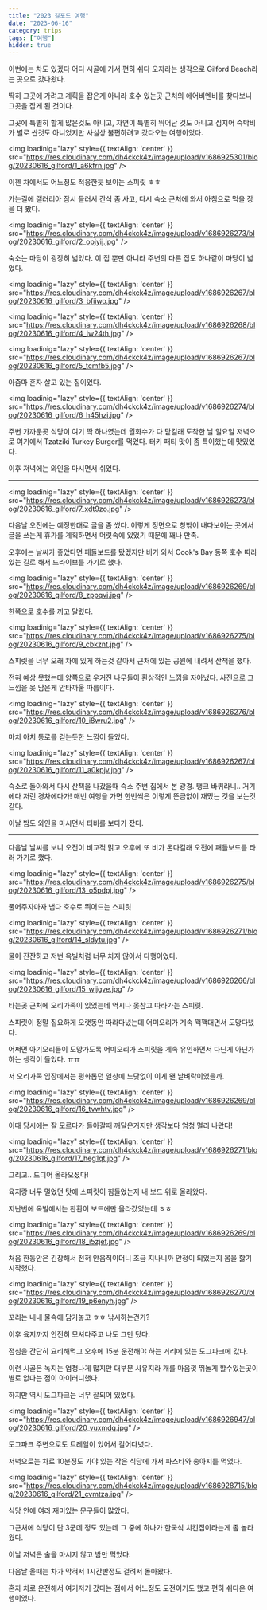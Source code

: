 ```yaml
---
title: "2023 길포드 여행"
date: "2023-06-16"
category: trips
tags: ["여행"]
hidden: true
---
```


이번에는 차도 있겠다 어디 시골에 가서 편히 쉬다 오자라는 생각으로 Gilford Beach라는 곳으로 갔다왔다.

딱히 그곳에 가려고 계획을 잡은게 아니라 호수 있는곳 근처의 에어비엔비를 찾다보니 그곳을 잡게 된 것이다.

그곳에 특별히 할게 많은것도 아니고, 자연이 특별히 뛰어난 것도 아니고 심지어 숙박비가 별로 싼것도 아니었지만 사실상 불편하려고 갔다오는 여행이었다.

<img loadinig="lazy" style={{ textAlign: 'center' }} src="https://res.cloudinary.com/dh4ckck4z/image/upload/v1686925301/blog/20230616_gilford/1_a6kfrn.jpg" />

이젠 차에서도 어느정도 적응한듯 보이는 스피릿 ㅎㅎ

가는길에 갤러리아 잠시 들러서 간식 좀 사고, 다시 숙소 근처에 와서 아침으로 먹을 장을 더 봤다.

<img loadinig="lazy" style={{ textAlign: 'center' }} src="https://res.cloudinary.com/dh4ckck4z/image/upload/v1686926273/blog/20230616_gilford/2_opjyij.jpg" />

숙소는 마당이 굉장히 넓었다. 이 집 뿐만 아니라 주변의 다른 집도 하나같이 마당이 넓었다.

<img loadinig="lazy" style={{ textAlign: 'center' }} src="https://res.cloudinary.com/dh4ckck4z/image/upload/v1686926267/blog/20230616_gilford/3_bfiiwo.jpg" />

<img loadinig="lazy" style={{ textAlign: 'center' }} src="https://res.cloudinary.com/dh4ckck4z/image/upload/v1686926268/blog/20230616_gilford/4_iw24th.jpg" />

<img loadinig="lazy" style={{ textAlign: 'center' }} src="https://res.cloudinary.com/dh4ckck4z/image/upload/v1686926267/blog/20230616_gilford/5_tcmfb5.jpg" />

아줌마 혼자 살고 있는 집이었다.

<img loadinig="lazy" style={{ textAlign: 'center' }} src="https://res.cloudinary.com/dh4ckck4z/image/upload/v1686926274/blog/20230616_gilford/6_h45hzi.jpg" />

주변 가까운곳 식당이 여기 딱 하나였는데 월화수가 다 닫길래 도착한 날 일요일 저녁으로 여기에서 Tzatziki Turkey Burger를 먹었다. 터키 패티 맛이 좀 특이했는데 맛있었다.

이후 저녁에는 와인을 마시면서 쉬었다.

---

<img loadinig="lazy" style={{ textAlign: 'center' }} src="https://res.cloudinary.com/dh4ckck4z/image/upload/v1686926273/blog/20230616_gilford/7_xdt9zo.jpg" />

다음날 오전에는 예정한대로 글을 좀 썼다. 이렇게 정면으로 창밖이 내다보이는 곳에서 글을 쓰는게 휴가를 계획하면서 머릿속에 있었기 때문에 꽤나 만족.

오후에는 날씨가 좋았다면 패들보드를 탔겠지만 비가 와서 Cook's Bay 동쪽 호수 따라 있는 길로 해서 드라이브를 가기로 했다.

<img loadinig="lazy" style={{ textAlign: 'center' }} src="https://res.cloudinary.com/dh4ckck4z/image/upload/v1686926269/blog/20230616_gilford/8_zppqvj.jpg" />

한쪽으로 호수를 끼고 달렸다.

<img loadinig="lazy" style={{ textAlign: 'center' }} src="https://res.cloudinary.com/dh4ckck4z/image/upload/v1686926275/blog/20230616_gilford/9_cbkznt.jpg" />

스피릿을 너무 오래 차에 있게 하는것 같아서 근처에 있는 공원에 내려서 산책을 했다.

전혀 예상 못했는데 양쪽으로 우거진 나무들이 환상적인 느낌을 자아냈다. 사진으로 그 느낌을 못 담은게 안타까울 따름이다.

<img loadinig="lazy" style={{ textAlign: 'center' }} src="https://res.cloudinary.com/dh4ckck4z/image/upload/v1686926276/blog/20230616_gilford/10_i8wru2.jpg" />

마치 아치 통로를 걷는듯한 느낌이 들었다.

<img loadinig="lazy" style={{ textAlign: 'center' }} src="https://res.cloudinary.com/dh4ckck4z/image/upload/v1686926267/blog/20230616_gilford/11_a0kpjv.jpg" />

숙소로 돌아와서 다시 산책을 나갔을때 숙소 주변 집에서 본 광경. 탱크 바퀴라니.. 거기에다 저런 경차에다가! 매번 여행을 가면 한번씩은 이렇게 뜬금없이 재밌는 것을 보는것 같다.

이날 밤도 와인을 마시면서 티비를 보다가 잤다.

---

다음날 날씨를 보니 오전이 비교적 맑고 오후에 또 비가 온다길래 오전에 패들보드를 타러 가기로 했다.

<img loadinig="lazy" style={{ textAlign: 'center' }} src="https://res.cloudinary.com/dh4ckck4z/image/upload/v1686926275/blog/20230616_gilford/13_o5pdpj.jpg" />

풀어주자마자 냅다 호수로 뛰어드는 스피릿

<img loadinig="lazy" style={{ textAlign: 'center' }} src="https://res.cloudinary.com/dh4ckck4z/image/upload/v1686926271/blog/20230616_gilford/14_sldytu.jpg" />

물이 잔잔하고 저번 옥빌처럼 너무 차지 않아서 다행이었다.

<img loadinig="lazy" style={{ textAlign: 'center' }} src="https://res.cloudinary.com/dh4ckck4z/image/upload/v1686926266/blog/20230616_gilford/15_wjjgve.jpg" />

타는곳 근처에 오리가족이 있었는데 역시나 못참고 따라가는 스피릿.

스피릿이 정말 집요하게 오랫동안 따라다녔는데 어미오리가 계속 꽥꽥대면서 도망다녔다.

어쩌면 아기오리들이 도망가도록 어미오리가 스피릿을 계속 유인하면서 다닌게 아닌가 하는 생각이 들었다. ㅠㅠ

저 오리가족 입장에서는 평화롭던 일상에 느닷없이 이게 왠 날벼락이었을까.

<img loadinig="lazy" style={{ textAlign: 'center' }} src="https://res.cloudinary.com/dh4ckck4z/image/upload/v1686926269/blog/20230616_gilford/16_tvwhtv.jpg" />

이때 당시에는 잘 모르다가 돌아갈때 깨달은거지만 생각보다 엄청 멀리 나왔다!

<img loadinig="lazy" style={{ textAlign: 'center' }} src="https://res.cloudinary.com/dh4ckck4z/image/upload/v1686926271/blog/20230616_gilford/17_heg1qt.jpg" />

그리고.. 드디어 올라오셨다!

육지랑 너무 멀었던 탓에 스피릿이 힘들었는지 내 보드 위로 올라왔다.

지난번에 옥빌에서는 찬환이 보드에만 올라갔었는데 ㅎㅎ

<img loadinig="lazy" style={{ textAlign: 'center' }} src="https://res.cloudinary.com/dh4ckck4z/image/upload/v1686926269/blog/20230616_gilford/18_i5zjef.jpg" />

처음 한동안은 긴장해서 전혀 안움직이더니 조금 지나니까 안정이 되었는지 몸을 핧기 시작했다.

<img loadinig="lazy" style={{ textAlign: 'center' }} src="https://res.cloudinary.com/dh4ckck4z/image/upload/v1686926270/blog/20230616_gilford/19_p6enyh.jpg" />

꼬리는 내내 물속에 담가놓고 ㅎㅎ 낚시하는건가?

이후 육지까지 안전히 모셔다주고 나도 그만 탔다.

점심을 간단히 요리해먹고 오후에 15분 운전해야 하는 거리에 있는 도그파크에 갔다.

이런 시골은 녹지는 엄청나게 많지만 대부분 사유지라 개를 마음껏 뛰놀게 할수있는곳이 별로 없다는 점이 아이러니했다.

하지만 역시 도그파크는 너무 잘되어 있었다.

<img loadinig="lazy" style={{ textAlign: 'center' }} src="https://res.cloudinary.com/dh4ckck4z/image/upload/v1686926947/blog/20230616_gilford/20_vuxmdq.jpg" />

도그파크 주변으로도 트레일이 있어서 걸어다녔다.

저녁으로는 차로 10분정도 가야 있는 작은 식당에 가서 파스타와 송아지를 먹었다.

<img loadinig="lazy" style={{ textAlign: 'center' }} src="https://res.cloudinary.com/dh4ckck4z/image/upload/v1686928715/blog/20230616_gilford/21_cvmtza.jpg" />

식당 안에 여러 재미있는 문구들이 많았다.

그근처에 식당이 단 3군데 정도 있는데 그 중에 하나가 한국식 치킨집이라는게 좀 놀라웠다.

이날 저녁은 술을 마시지 않고 밤만 먹었다.

다음날 올때는 차가 막혀서 1시간반정도 걸려서 돌아왔다.

혼자 차로 운전해서 여기저기 갔다는 점에서 어느정도 도전이기도 했고 편히 쉬다온 여행이었다.
